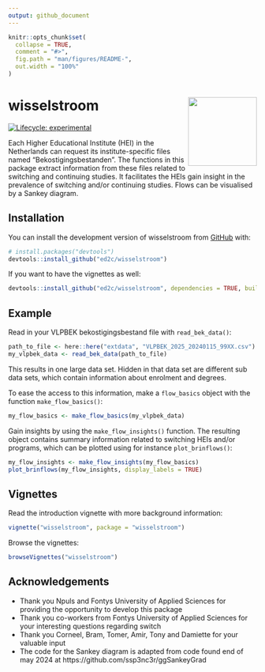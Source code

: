```yaml
---
output: github_document
---
```


<!-- README.md is generated from README.Rmd. Please edit that file -->

```r
knitr::opts_chunk$set(
  collapse = TRUE,
  comment = "#>",
  fig.path = "man/figures/README-",
  out.width = "100%"
)
```

# wisselstroom <img src="man/figures/logo.png" align="right" height="139" alt="" />

<!-- badges: start -->
[![Lifecycle: experimental](https://img.shields.io/badge/lifecycle-experimental-orange.svg)](https://lifecycle.r-lib.org/articles/stages.html#experimental)
<!-- badges: end -->

Each Higher Educational Institute (HEI) in the Netherlands can request its institute-specific files named "Bekostigingsbestanden". The functions in this package extract information from these files related to switching and continuing studies. It facilitates the HEIs gain insight in the prevalence of switching and/or continuing studies. Flows can be visualised by a Sankey diagram.

## Installation

You can install the development version of wisselstroom from [GitHub](https://github.com/) with:

``` r
# install.packages("devtools")
devtools::install_github("ed2c/wisselstroom")
```

If you want to have the vignettes as well:  

``` r
devtools::install_github("ed2c/wisselstroom", dependencies = TRUE, build_vignettes = TRUE)
```




## Example

Read in your VLPBEK bekostigingsbestand file with `read_bek_data()`:

``` r
path_to_file <- here::here("extdata", "VLPBEK_2025_20240115_99XX.csv")
my_vlpbek_data <- read_bek_data(path_to_file)
```

This results in one large data set. Hidden in that data set are different sub data sets, which contain information about enrolment and degrees. 

To ease the access to this information, make a `flow_basics` object with the function `make_flow_basics()`:

``` r
my_flow_basics <- make_flow_basics(my_vlpbek_data)
```

Gain insights by using the `make_flow_insights()` function. The resulting object contains summary information related to switching HEIs and/or programs, which can be plotted using for instance `plot_brinflows()`:

``` r
my_flow_insights <- make_flow_insights(my_flow_basics)
plot_brinflows(my_flow_insights, display_labels = TRUE)
```

## Vignettes

Read the introduction vignette with more background information:  

``` r
vignette("wisselstroom", package = "wisselstroom")
```

Browse the vignettes:  

``` r
browseVignettes("wisselstroom")
```  



## Acknowledgements

-  Thank you Npuls and Fontys University of Applied Sciences for providing the opportunity to develop this package
-  Thank you co-workers from Fontys University of Applied Sciences for your interesting questions regarding switch
-  Thank you Corneel, Bram, Tomer, Amir, Tony and Damiette for your valuable input
-  The code for the Sankey diagram is adapted from code found end of may 2024 at  https://github.com/ssp3nc3r/ggSankeyGrad 
